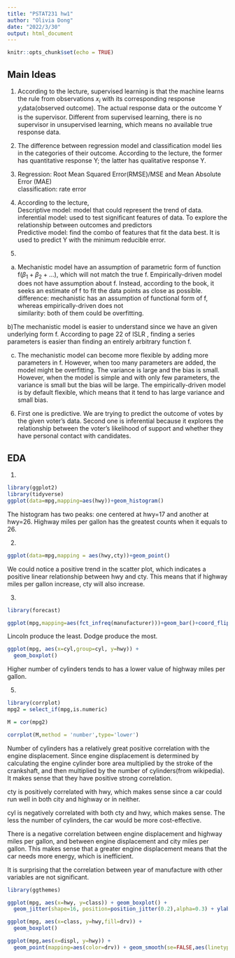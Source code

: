 ---
title: "PSTAT231 hw1"
author: "Olivia Dong"
date: "2022/3/30"
output: html_document
---

```{r setup, include=FALSE}
knitr::opts_chunk$set(echo = TRUE)
```

## Main Ideas
1. According to the lecture, supervised learning is that the machine learns the rule from observations $x_i$ with its corresponding response $y_i$data(observed outcome). The actual response data or the outcome Y is the supervisor. Different from supervised learning, there is no supervisor in unsupervised learning, which means no available true response data.

2. The difference between regression model and classification model lies in the categories of their outcome.   According to the lecture, the former has quantitative response Y; the latter has qualitative response Y.  

3.
Regression:  Root Mean Squared Error(RMSE)/MSE and Mean Absolute Error (MAE)  
classification: rate error  

4. According to the lecture,  
Descriptive model: model that could represent the trend of data.  
inferential model: used to test significant features of data. To explore the relationship between outcomes and predictors  
Predictive model: find the combo of features that fit the data best. It is used to predict Y with the minimum reducible error.

5. 

a) Mechanistic model have an assumption of parametric form of function f($\beta_1+\beta_2+...$), which will not match the true f. Empirically-driven model does not have assumption about f. Instead, according to the book, it seeks an estimate of f to fit the data points as close as possible.  
difference:  mechanistic has an assumption of functional form of f, whereas empirically-driven does not  
similarity: both of them could be overfitting.

b)The mechanistic model is easier to understand since we have an given underlying form f. According to page 22 of ISLR , finding a series parameters is easier than finding an entirely arbitrary function f.

c) The mechanistic model can become more flexible by adding more parameters in f. However, when too many parameters are added, the model might be overfitting. The variance is large and the bias is small. However, when the model is simple and with only few parameters, the variance is small but the bias will be large.
The empirically-driven model is by default flexible, which means that it tend to has large variance and small bias. 



6. First one is predictive. We are trying to predict the outcome of votes by the given voter's data.
Second one is inferential because it explores the relationship between the voter's likelihood of support and whether they have personal contact with candidates.

## EDA

1)

```{r}
library(ggplot2)
library(tidyverse)
ggplot(data=mpg,mapping=aes(hwy))+geom_histogram()

```

The histogram has two peaks: one centered at hwy=17 and another at hwy=26. Highway miles per gallon has the greatest counts when it equals to 26.

2)

```{r}
ggplot(data=mpg,mapping = aes(hwy,cty))+geom_point()
```

We could notice a positive trend in the scatter plot, which indicates a positive linear relationship between hwy and cty. This means that if highway miles per gallon increase, cty will also increase.

3)
```{r}

library(forecast)

ggplot(mpg,mapping=aes(fct_infreq(manufacturer)))+geom_bar()+coord_flip()+ xlab("Manufacturer")

```


Lincoln produce the least. Dodge produce the most. 

```{r}

ggplot(mpg, aes(x=cyl,group=cyl, y=hwy)) + 
  geom_boxplot()
```

Higher number of cylinders tends to has a lower value of highway miles per gallon.

5)
```{r}

library(corrplot)
mpg2 = select_if(mpg,is.numeric)

M = cor(mpg2)

corrplot(M,method = 'number',type='lower')
```


Number of cylinders has a relatively great positive correlation with the engine displacement. Since engine displacement is determined by calculating the engine cylinder bore area multiplied by the stroke of the crankshaft, and then multiplied by the number of cylinders(from wikipedia). It makes sense that they have positive strong correlation. 

cty is positively correlated with hwy, which makes sense since a car could run well in both city and highway or in neither. 

cyl is negatively correlated with both cty and hwy, which makes sense. The less the number of cylinders, the car would be more cost-effective.

There is a negative correlation between engine displacement and highway miles per gallon, and between engine displacement and city miles per gallon. This makes sense that a greater engine displacement means that the car needs more energy, which is inefficient.

It is surprising that the correlation between year of manufacture with other variables are not significant.

```{r}
library(ggthemes)

ggplot(mpg, aes(x=hwy, y=class)) + geom_boxplot() +
  geom_jitter(shape=16, position=position_jitter(0.2),alpha=0.3) + ylab("Vehicle Class") + xlab('Highway mpg')+ theme_bw()


```
```{r}
ggplot(mpg, aes(x=class, y=hwy,fill=drv)) + 
  geom_boxplot() 
```
```{r}
ggplot(mpg,aes(x=displ, y=hwy)) + 
  geom_point(mapping=aes(color=drv)) + geom_smooth(se=FALSE,aes(linetype=drv)) 
                           
```